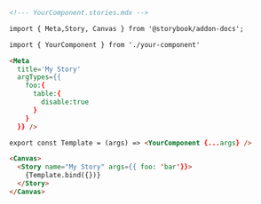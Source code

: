 ```md
<!--- YourComponent.stories.mdx -->

import { Meta,Story, Canvas } from '@storybook/addon-docs';

import { YourComponent } from './your-component'

<Meta 
  title='My Story' 
  argTypes={{
    foo:{
      table:{
        disable:true
      }
    }
  }} />

export const Template = (args) => <YourComponent {...args} />

<Canvas>
  <Story name="My Story" args={{ foo: 'bar'}}>
    {Template.bind({})}
  </Story>
</Canvas>
```
